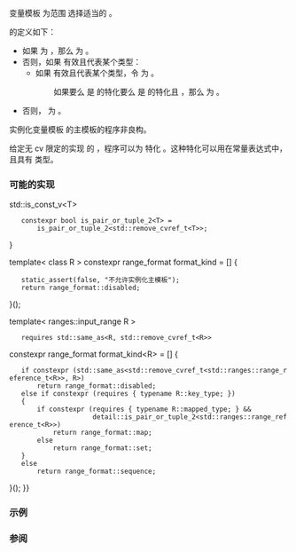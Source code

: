 {{cpp/title|format_kind}}
{{cpp/utility/format/navbar}}

{{dcl begin}}
{{dcl header|format}}
{{dcl|num=1|since=c++23|1=
template&lt; class R &gt;
constexpr /* 未指明 */ format_kind = /* 未指明 */;
}}
{{dcl|num=2|since=c++23|1=
template&lt; ranges::input_range R &gt;
    requires std::same_as&lt;R, std::remove_cvref_t&lt;R&gt;&gt;
constexpr range_format format_kind&lt;R&gt; = /* 见说明 */;
}}
{{dcl end}}

变量模板 {{tt|format_kind}} 为范围 {{tt|R}} 选择适当的 {{lc|std::range_format}}。

{{c|std::format_kind&lt;R&gt;}} 的定义如下：
* 如果 {{c|std::same_as&lt;std::remove_cvref_t&lt;ranges::range_reference_t&lt;R&gt;&gt;, R&gt;}} 为 {{c|true}}，那么 {{c|std::format_kind&lt;R&gt;}} 为 {{c|std::range_format::disabled}}。
* 否则，如果 {{tt|R::key_type}} 有效且代表某个类型：
** 如果 {{tt|R::mapped_type}} 有效且代表某个类型，令 {{tt|U}} 为 {{c|std::remove_cvref_t&lt;ranges::range_reference_t&lt;R&gt;&gt;}}。
:: 如果要么 {{tt|U}} 是 {{lc|std::pair}} 的特化要么 {{tt|U}} 是 {{lc|std::tuple}} 的特化且 {{c|1=std::tuple_size_v&lt;U&gt; == 2}}，那么 {{c|std::format_kind&lt;R&gt;}} 为 {{c|std::range_format::map}}。
:* 否则，{{c|std::format_kind&lt;R&gt;}} 为 {{c|std::range_format::set}}。
* 否则，{{c|std::format_kind&lt;R&gt;}} 为 {{c|std::range_format::sequence}}。

实例化变量模板 {{tt|format_kind}} 的主模板的程序非良构。

给定无 cv 限定的实现 {{lconcept|input_range}} 的{{ls|cpp/language/type#程序定义类型}} {{tt|T}}，程序可以为 {{tt|T}} 特化 {{tt|format_kind}}。这种特化可以用在常量表达式中，且具有 {{c/core|const std::range_format}} 类型。

===可能的实现===
{{eq fun
|1=
namespace detail
{
    template&lt; typename &gt;
    constexpr bool is_pair_or_tuple_2 = false;
    
    template&lt; typename T, typename U &gt;
    constexpr bool is_pair_or_tuple_2&lt;std::pair&lt;T, U&gt;&gt; = true;
    
    template&lt; typename T, typename U &gt;
    constexpr bool is_pair_or_tuple_2&lt;std::tuple&lt;T, U&gt;&gt; = true;
    
    template &lt; typename T &gt;
        requires std::is_reference_v&lt;T&gt; {{!!}} std::is_const_v&lt;T&gt;
    constexpr bool is_pair_or_tuple_2&lt;T&gt; =
        is_pair_or_tuple_2&lt;std::remove_cvref_t&lt;T&gt;&gt;;
}

template&lt; class R &gt;
constexpr range_format format_kind = []
{
    static_assert(false, "不允许实例化主模板");
    return range_format::disabled;
}();

template&lt; ranges::input_range R &gt;
    requires std::same_as&lt;R, std::remove_cvref_t&lt;R&gt;&gt;
constexpr range_format format_kind&lt;R&gt; = []
{
    if constexpr (std::same_as&lt;std::remove_cvref_t&lt;std::ranges::range_reference_t&lt;R&gt;&gt;, R&gt;)
        return range_format::disabled;
    else if constexpr (requires { typename R::key_type; })
    {
        if constexpr (requires { typename R::mapped_type; } &amp;&amp;
                      detail::is_pair_or_tuple_2&lt;std::ranges::range_reference_t&lt;R&gt;&gt;)
            return range_format::map;
        else
            return range_format::set;
    }
    else
        return range_format::sequence;
}();
}}

===示例===
{{example
|code=
#include &lt;filesystem&gt;
#include &lt;format&gt;
#include &lt;map&gt;
#include &lt;set&gt;
#include &lt;vector&gt;

struct A {};

static_assert(std::format_kind&lt;std::vector&lt;int&gt;&gt; == std::range_format::sequence);
static_assert(std::format_kind&lt;std::map&lt;int&gt;&gt; == std::range_format::map);
static_assert(std::format_kind&lt;std::set&lt;int&gt;&gt; == std::range_format::set);
static_assert(std::format_kind&lt;std::filesystem::path&gt; == std::range_format::disabled);
// 非良构：
// static_assert(std::format_kind&lt;A&gt; == std::range_format::disabled);

int main() {}
}}

===参阅===
{{dsc begin}}
{{dsc inc|cpp/utility/format/dsc range_format}}
{{dsc end}}

{{langlinks|en|es|ja|ru}}